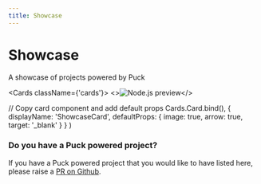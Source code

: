 ```yaml
---
title: Showcase
---
```



# Showcase 

A showcase of projects powered by Puck

<Cards className={'cards'}>
  <ShowcaseCard title="Measured Co" href="https://measured.co/">
    <>![Node.js preview](./showcase/measuredco.png)</>
  </ShowcaseCard>
</Cards>

  // Copy card component and add default props
  Cards.Card.bind(),
  {
    displayName: 'ShowcaseCard',
    defaultProps: {
      image: true,
      arrow: true,
      target: '_blank'
    }
  }
)

<style global jsx>{`
  cards > img {
    aspect-ratio: 12/6.3;
    object-fit: cover;
  }
`}</style>

### Do you have a Puck powered project?

If you have a Puck powered project that you would like to have listed here, please raise a [PR on Github](https://github.com/measuredco/puck/tree/main/apps/docs/pages/showcase.mdx).  